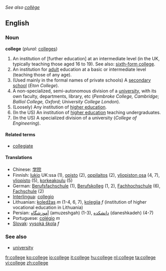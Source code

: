 ''See also [[collège]]''
==English==

===Noun===
'''college''' (''plural:'' [[colleges]])
# An institution of [further education] at an intermediate level (in the UK, typically teaching those aged 16 to 19).  See also: [[sixth-form college]].
# An institution for [[adult]] education at a basic or intermediate level (teaching those of any age).
# (Used mainly in the formal names of private schools) A [[secondary school]] (''Eton College'').
# A non-specialized, semi-autonomous division of a [[university]], with its own faculty, departments, library, etc (''Pembroke College, Cambridge''; ''Balliol College, Oxford''; ''University College London'').
# (Loosely) Any institution of [[higher education]].
# (In the US) An institution of [[higher education]] teaching undergraduates.
# (In the US) A specialized division of a university (''College of Engineering'').

====Related terms====
*[[collegiate]]

====Translations====
*Chinese: [[学院]]
*Finnish: [[lukio]] UK:ssa (1), [[opisto]] (2), [[oppilaitos]] (2), [[yliopiston osa]] (4, 7), [[yliopisto]] (5), [[korkeakoulu]] (5)
*German: [[Berufsfachschule]] (1), [[Berufskolleg]] (1, 2), [[Fachhochschule]] (6), [[Fachschule]] (2)
*[[Interlingua]]: [[collegio]]
*Lithuanian: [[koledžas]] ''m'' (1-4, 6, 7), [[kolegija]] ''f'' (institution of higher vocational education in Lithuania)
*Persian: [[آموزشگاه]] (amuzeshgah) (1-3), [[دانشكده]] (daneshkadeh) (4-7)
*Portuguese: [[colégio]] ''m''
*[[Slovak]]: [[vysoká škola]] ''f''

===See also===
*[[university]]

[[fr:college]]
[[ko:college]]
[[io:college]]
[[it:college]]
[[hu:college]]
[[nl:college]]
[[ta:college]]
[[vi:college]]
[[zh:college]]